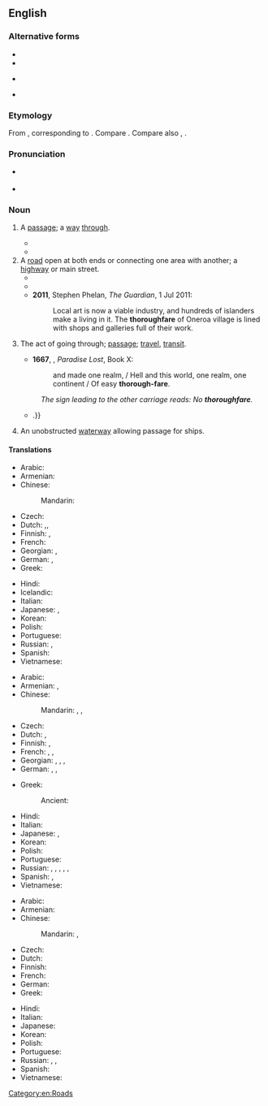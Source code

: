==English==
{{was wotd|2011|July|6}}

===Alternative forms===
* {{l|en|thorofare}}
* {{l|en|throughfare}}
* {{l|en|thoroughfair}} {{qualifier|obsolete}}
* {{l|en|thorowfair}} {{qualifier|obsolete}}

===Etymology===
From {{inh|en|enm|thurghfare}}, corresponding to {{compound|en|thorough-|t1=through|fare}}. Compare {{cog|ang|þurhfaran||to go through, go over, traverse, pierce, pass through, pass beyond, transcend, penetrate}}. Compare also {{cog|ang|þurhfær||inner secret place}}, {{cog|de|Durchfahrt||passage through, thoroughfare}}.

===Pronunciation===
* {{a|UK}} {{IPA|en|/ˈθʌɹəfɛː/}}
* {{audio|en|en-au-thoroughfare.ogg|Audio (AU)}}

===Noun===
{{en-noun|~}}

# {{lb|en|now|_|rare|_|except in certain set phrases}} A [[passage]]; a [[way]] [[through]].
#* {{quote-text|en|year=1961|author={{w|Frederic Morton}}|title=The Rothschilds|page=173|passage=“I ask you,” cried Lloyd George in 1909. “Are we to have all the ways of reform, financial and social, blocked simply by a notice board: ‘No '''thoroughfare'''. By order of Nathanial Rothschild’?”}}
#* {{quote-text|en|year=1974|author={{w|John Le Carré}}|title=Tinker, Tailor, Soldier, Spy|passage=In the scullery Smiley had once more checked his '''thoroughfare''', shoved some deck-chairs aside, and pinned a string to the mangle to guide him because he saw badly in the dark.}}
# A [[road]] open at both ends or connecting one area with another; a [[highway]] or main street.
#* {{quote-text|en|year=1841|author={{w|Charles Dickens}}|title=Barnaby Rudge|passage=a dozen houses were quickly blazing, including those of Sir John Fielding and two other justices, and four in Holborn – one of the greatest '''thoroughfares''' in London – which were all burning at the same time, and burned until they went out of themselves, for the people cut the engine hose, and would not suffer the firemen to play upon the flames.}}
#* {{quote-book|en|year=1918|author={{w|W. B. Maxwell}}|chapter=7
|title=[http://openlibrary.org/works/OL1097634W The Mirror and the Lamp]
|passage=With some of it on the south and more of it on the north of the great main '''thoroughfare''' that connects Aldgate and the East India Docks, St. Bede's at this period of its history was perhaps the poorest and most miserable parish in the East End of London.}}
#* '''2011''', Stephen Phelan, ''The Guardian'', 1 Jul 2011:
#*: Local art is now a viable industry, and hundreds of islanders make a living in it. The '''thoroughfare''' of Oneroa village is lined with shops and galleries full of their work.
# {{lb|en|uncountable}} The act of going through; [[passage]]; [[travel]], [[transit]].
#* '''1667''', {{w|John Milton}}, ''Paradise Lost'', Book X:
#*: and made one realm, / Hell and this world, one realm, one continent / Of easy '''thorough-fare'''.
#: ''The sign leading to the other carriage reads: No '''thoroughfare'''.''
#* {{quote-book|en|year=1819|author=[[s:Author:Washington Irving|Washington Irving]]|title=[[s:The Sketchbook of Geoffrey Crayon|The Sketch Book]]|section=[[s:The Sketchbook of Geoffrey Crayon/Roscoe|Roscoe]]|passage=Mr. Roscoe, on the contrary, has claimed none of the accorded privileges of talent. He has shut himself up in no garden of thought, no elysium of fancy; but has gone forth into the highways and '''thoroughfares''' of life; {{...}}.}}
# An unobstructed [[waterway]] allowing passage for ships.

====Translations====
{{trans-top|way through}}
* Arabic: {{t-needed|ar}}
* Armenian: {{t+|hy|անցում}}
* Chinese:
*: Mandarin: {{t+|cmn|通道|tr=tōngdào|sc=Hani}}
* Czech: {{t-needed|cs}}
* Dutch: {{t+|nl|doorgang}},{{t+|nl|passage}},
* Finnish: {{t|fi|läpikulkutie}}, {{t+|fi|kulkureitti}}
* French: {{t+|fr|passage|m}}
* Georgian: {{t|ka|გასასვლელი}}, {{t|ka|გასავალი}}
* German: {{t+|de|Durchfahrt|f}}, {{t+|de|Durchgangsstraße|f}}
* Greek: {{t+|el|δίοδος|f}}
{{trans-mid}}
* Hindi: {{t-needed|hi}}
* Icelandic: {{t+|is|aðalbraut|f}}
* Italian: {{t-needed|it}}
* Japanese: {{t|ja|通り抜け|tr=とおりぬけ, tōrinuke|sc=Jpan}}, {{t+|ja|通路|tr=つうろ, tsūro|sc=Jpan}}
* Korean: {{t-needed|ko}}
* Polish: {{t+|pl|przejście|n}}
* Portuguese: {{t+|pt|passagem|f}}
* Russian: {{t+|ru|прохо́д|m}}, {{t+|ru|прое́зд|m}}
* Spanish: {{t+|es|pasaje|m}}
* Vietnamese: {{t-needed|vi}}
{{trans-bottom}}

{{trans-top|road open at both ends}}
* Arabic: {{t|ar|شَارِع رَئِيسِيّ|m}}
* Armenian: {{t|hy|[[լայն]] [[փողոց]]}}, {{t|hy|[[բանուկ]] [[փողոց]]}}
* Chinese:
*: Mandarin: {{t+|cmn|要道|tr=yàodào|sc=Hani}}, {{t|cmn|主路|tr=zhǔlù|sc=Hani}}, {{t+|cmn|大道|tr=dàdào|sc=Hani}}
* Czech: {{t-needed|cs}}
* Dutch: {{t+|nl|doorgangsweg|m}}, {{t|nl|doorgaande weg}}
* Finnish: {{t|fi|päätie}}, {{t+|fi|pääkatu}}
* French: {{t+|fr|grand-rue|f}}, {{t|fr|voie principale|f}}, {{t+|fr|artère|f}}
* Georgian: {{t|ka|სატრანსპორტო მაგისტრალი}}, {{t|ka|ცოცხალი ქუჩა}}, {{t|ka|ფართო ქუჩა}}, {{t|ka|განიერი ქუჩა}}
* German: {{t+|de|Durchgangsstraße|f}}, {{t+|de|Hauptverkehrsstraße|f}}, {{t+|de|Verkehrsader|f}}
{{trans-mid}}
* Greek: {{t+|el|λεωφόρος|f}}
*: Ancient: {{t|grc|διέξοδος|f}}
* Hindi: {{t-needed|hi}}
* Italian: {{t-needed|it}}
* Japanese: {{t|ja|目抜き通り|tr=めぬきどおり, menukidōri|sc=Jpan}}, {{t|ja|大通り|tr=おおどおり, ōdōri|sc=Jpan}}
* Korean: {{t-needed|ko}}
* Polish: {{t|pl|droga przelotowa|f}}
* Portuguese: {{t|pt|via pública|f}}
* Russian: {{t|ru|гла́вная доро́га|f}}, {{t|ru|оживлённая доро́га|f}}, {{t|ru|оживлённая у́лица|f}}, {{t+|ru|автостра́да|f}}, {{t+|ru|магистра́ль|f}}, {{t+|ru|автомагистра́ль|f}}
* Spanish: {{t|es|vía pública|f}}, {{t|es|vía de comunicación|f}} {{t|es|gran rua|f}}
* Vietnamese: {{t-needed|vi}}
{{trans-bottom}}

{{trans-top|waterway}}
* Arabic: {{t-needed|ar}}
* Armenian: {{t|hy|[[ջրային]] [[ուղի]]}}
* Chinese:
*: Mandarin: {{t+|cmn|航道|tr=hángdào}}, {{t+|cmn|水道|tr=shuǐdào}}
* Czech: {{t-needed|cs}}
* Dutch: {{t-needed|nl}}
* Finnish: {{t+|fi|vesitie}}
* French: {{t+|fr|voie navigable|f}}
* German: {{t+|de|Fahrwasser|n}}
* Greek: {{t+|el|πορθμός|m}}
{{trans-mid}}
* Hindi: {{t-needed|hi}}
* Italian: {{t-needed|it}}
* Japanese: {{t-needed|ja}}
* Korean: {{t-needed|ko}}
* Polish: {{t|pl|droga wodna|f}}
* Portuguese: {{t+|pt|hidrovia|f}}
* Russian: {{t|ru|во́дный путь|f}}, {{t+|ru|кана́л|m}}, {{t|ru|во́дная магистра́ль|f}}
* Spanish: {{t+|es|canal|m}}
* Vietnamese: {{t-needed|vi}}
{{trans-bottom}}

[[Category:en:Roads]]